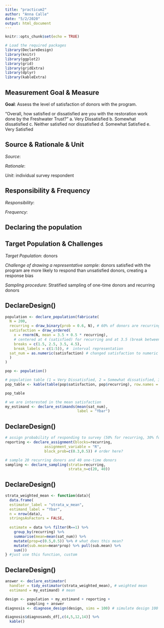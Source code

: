 ```yaml
---
title: "practicum2"
author: "Anna Calle"
date: "5/2/2020"
output: html_document
---
```


```r
knitr::opts_chunk$set(echo = TRUE)
```


```r
# Load the required packages
library(DeclareDesign)
library(knitr)
library(ggplot2)
library(grid)
library(gridExtra)
library(dplyr)
library(kableExtra)
```

## Measurement Goal & Measure

**Goal**: Assess the level of satisfaction of donors with the program.

“Overall, how satisfied or dissatisfied are you with the restoration work done by the Freshwater Trust?"
a. Very Dissatisfied
b. Somewhat dissatisfied
c. Neither satisfied nor dissatisfied
d. Somewhat Satisfied
e. Very Satisfied

## Source & Rationale & Unit

*Source*:

*Rationale*: 

*Unit*: individual survey respondent


## Responsibility & Frequency

*Responsibility*: 

*Frequency*: 


## Declaring the population



## Target Population & Challenges

*Target Population*: donors

*Challenge of drawing a representative sample*: donors satisfied with the program are more likely to respond than unsatisfied donors, creating a response bias

*Sampling procedure*: Stratified sampling of one-time donors and recurring donors



## DeclareDesign()

```r
population <- declare_population(fabricate(
  N = 200,
  recurring = draw_binary(prob = 0.6, N), # 60% of donors are recurring donors
  satisfaction = draw_ordered(
    x = rnorm(N, mean = 3.5 + 0.5 * recurring),
    # centered at 4 (satisfied) for recurring and at 3.5 (break between neutral and satisfied) for one-time donors
    breaks = c(1.5, 2.5, 3.5, 4.5),
    break_labels = c(1:5)), #  interval representation
  sat_num = as.numeric(satisfaction) # changed satisfaction to numeric
  )
)

pop <- population()

# population table (1 = Very Dissatisfied, 2 = Somewhat dissatisfied, 3 = Neither satisfied nor dissatisfied, 4 = Somewhat Satisfied, 5 = Very Satisfied)
pop_table <- kable(table(pop$satisfaction, pop$recurring), row.names = T) %>% add_header_above(c("satisfaction"=1, "recurring"=2))

pop_table

# we are interested in the mean satisfaction
my_estimand <- declare_estimands(mean(sat_num),
                                 label = "Ybar")
```




## DeclareDesign()

```r
# assign probability of responding to survey (50% for recurring, 30% for one-time)
reporting <- declare_assignment(blocks=recurring,
                  assignment_variable = "R",
                  block_prob=c(0.3,0.5)) # order here?

# sample 20 recurring donors and 40 one-time donors
sampling <- declare_sampling(strata=recurring,
                             strata_n=c(20, 40))

```

## DeclareDesign()

```r

strata_weighted_mean <- function(data){
  data.frame(  
  estimator_label = "strata_w_mean",
  estimand_label = "Ybar",
  n = nrow(data),
  stringsAsFactors = FALSE,
  
  estimate = data %>% filter(R==1) %>%
    group_by(recurring) %>% 
    summarise(mean=mean(sat_num)) %>%
    mutate(prop=c(0.5,0.5)) %>% # what does this mean?
    mutate(sub.mean=mean*prop) %>% pull(sub.mean) %>% 
    sum())
} #just use this function, custom

```

## DeclareDesign()

```r

answer <- declare_estimator(
  handler = tidy_estimator(strata_weighted_mean), # weighted mean
  estimand = my_estimand) # mean

design <- population + my_estimand + reporting +
          sampling + answer
diagnosis <- diagnose_design(design, sims = 100) # simulate design 100 times

diagnosis$diagnosands_df[,c(4,5,12,14)] %>%
  kable()

```




